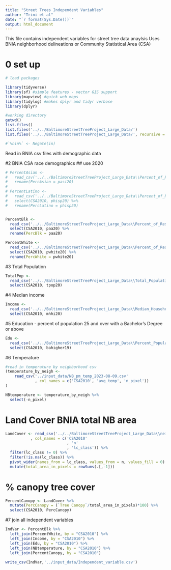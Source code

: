 ```yaml
---
title: "Street Trees Independent Variables"
author: "Trini et al"
date: "`r format(Sys.Date())`"
output: html_document
---
```

This file contains independent variables for street tree data anaylsis 
Uses BNIA neighborhood delineations or Community Statistical Area (CSA)

# 0 set up
```r
# load packages

library(tidyverse)
library(sf) #simple features - vector GIS support
library(mapview) #quick web maps 
library(tidylog) #makes dplyr and tidyr verbose
library(dplyr)

#working directory
getwd()
list.files()
list.files('../../BaltimoreStreetTreeProject_Large_Data/')
list.files('../../BaltimoreStreetTreeProject_Large_Data/', recursive = TRUE)

#`%nin%` <- Negate(in)
```


Read in BNIA csv files with demographic data

#2 BNIA CSA race demographics ## use 2020
```r

# PercentAsian <-  
#   read_csv('../../BaltimoreStreetTreeProject_Large_Data\\Percent_of_Residents_-_Asian_(Non-Hispanic).csv') %>%   select(CSA2010, pasi20) %>% 
#   rename(PercAsian = pasi20)
# 
# PercentLatino <- 
#   read_csv('../../BaltimoreStreetTreeProject_Large_Data\\Percent_of_Residents_-_Hispanic.csv') %>% 
#   select(CSA2010, phisp20) %>% 
#   rename(PercLatino = phisp20)


PercentBlk <- 
  read_csv('../../BaltimoreStreetTreeProject_Large_Data\\Percent_of_Residents_-_Black_African-American_(Non-Hispanic).csv') %>% 
  select(CSA2010, paa20) %>% 
  rename(PercBlk = paa20)

PercentWhite <- 
  read_csv('../../BaltimoreStreetTreeProject_Large_Data\\Percent_of_Residents_-_White_Caucasian_(Non-Hispanic).csv') %>% 
  select(CSA2010, pwhite20) %>% 
  rename(PercWhite = pwhite20) 


```

#3 Total Population
```r
TotalPop <- 
  read_csv('../../BaltimoreStreetTreeProject_Large_Data\\Total_Population.csv') %>% 
  select(CSA2010, tpop20)
```

#4 Median income
```r
Income <- 
  read_csv('../../BaltimoreStreetTreeProject_Large_Data\\Median_Household_Income.csv') %>% 
  select(CSA2010, mhhi20) 
```

#5 Education - percent of population 25 and over with a Bachelor's Degree or above
```r
Edu <- 
  read_csv('../../BaltimoreStreetTreeProject_Large_Data\\Percent_Population_(25_Years_and_over)_with_a_Bachelor_s_Degree_or_Above.csv') %>% 
  select(CSA2010, bahigher19) 

```

#6 Temperature
```r
#read in temperature by neighborhood csv 
(temperature_by_neigh <- 
    read_csv('../input_data/NB_pm_temp_2023-08-09.csv' 
             , col_names = c('CSA2010', 'avg_temp', 'n_pixel'))
)

NBtemperature <- temperature_by_neigh %>% 
  select(-n_pixel)
```

# Land Cover BNIA total NB area
```r
LandCover <- read_csv('../../BaltimoreStreetTreeProject_Large_Data\\neighs_bnia.csv'
           , col_names = c('CSA2010'
                           , 'n'
                           , 'lc_class')) %>%
  filter(lc_class != 0) %>% 
  filter(!is.na(lc_class)) %>% 
  pivot_wider(names_from = lc_class, values_from = n, values_fill = 0) %>% 
  mutate(total_area_in_pixels = rowSums(.[,-1]))
```


# % canopy tree cover
```r
PercentCanopy <- LandCover %>% 
  mutate(PercCanopy = (`Tree Canopy`/total_area_in_pixels)*100) %>% 
  select(CSA2010, PercCanopy)
```

#7 join all independent variables 
```r
IndVar <- PercentBlk %>% 
  left_join(PercentWhite, by = "CSA2010") %>%
  left_join(Income, by = "CSA2010") %>%
  left_join(Edu, by = "CSA2010") %>%  
  left_join(NBtemperature, by = "CSA2010") %>% 
  left_join(PercentCanopy, by = "CSA2010")
  
write_csv(IndVar,'../input_data/Independent_variable.csv')  
```



